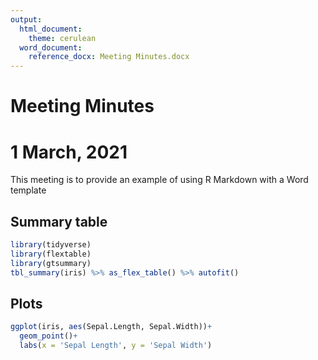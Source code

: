 ```yaml
---
output:
  html_document:
    theme: cerulean
  word_document:
    reference_docx: Meeting Minutes.docx
---
```


# Meeting Minutes
# 1 March, 2021

This meeting is to provide an example of using R Markdown with a Word template

## Summary table


```r
library(tidyverse)
library(flextable)
library(gtsummary)
tbl_summary(iris) %>% as_flex_table() %>% autofit()
```

## Plots
```r
ggplot(iris, aes(Sepal.Length, Sepal.Width))+
  geom_point()+
  labs(x = 'Sepal Length', y = 'Sepal Width')
```

